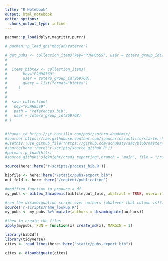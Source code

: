 ```yaml
---
title: "R Notebook"
output: html_notebook
editor_options: 
  chunk_output_type: inline
---
```




```r
pacman::p_load(dplyr,magrittr,purrr)


```

```r
# pacman::p_load_gh("mbojan/zoterro")

# get_pubs <- collection_items(key="PJHH85S9", user = zotero_group_id(269768))
# 
# 
#  items_bibtex <- collection_items(
#       key="PJHH85S9", 
#       user = zotero_group_id(269768), 
#       query = list(format="bibtex")
#     )
#  
#  
#  save_collection(
#   key="PJHH85S9", 
#   path = "references.bib",
#   user = zotero_group_id(269768)
# )
 
```

```r
#thanks to https://jc-castillo.com/post/zotero-academic/ 
#source('https://raw.githubusercontent.com/juancarloscastillo/starter-hugo-academic/master/content/publication/bibtex_2academic.R')
#usethis::use_github_file("https://github.com/achubaty/amc/blob/master/R/source_github.R", save_as = here::here("/r-scripts/source_github.R"))
#source(here::here('r-scripts/source_github.R'))
#pacman::p_load(httr)
#source_github("sjgknight/creds_reporting",branch = "main", file = "/report_templates/r/name_lookup.R", auth = )

source(here::here('r-scripts/process_bib.R'))

bibfile <- here::here("/static/pubs-export.bib")
out_fold <- here::here("/content/publication")

#modified function to produce a df
my_pubs <- bibtex_2academic(bibfile,out_fold, abstract = TRUE, overwrite = TRUE)

#run the disambiguation script over authors (whatever that column is??)
source('r-scripts/name_lookup.R')
my_pubs <- my_pubs %>% mutate(authors = disambiguate(authors))

#then to create the files
apply(mypubs, FUN = function(x) create_md(x), MARGIN = 1)


```




```r

library(bib2df)
library(tidyverse)
cites <- read_lines(here::here("static/pubs-export.bib"))

cites <- disambiguate(cites)

```

